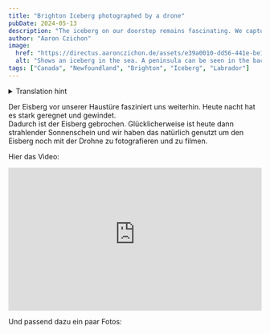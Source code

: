 ```yaml
---
title: "Brighton Iceberg photographed by a drone"
pubDate: 2024-05-13
description: "The iceberg on our doorstep remains fascinating. We captured it again with a drone."
author: "Aaron Czichon"
image:
  href: "https://directus.aaronczichon.de/assets/e39a0010-dd56-441e-be10-68108e7aa3b7.jpg?quality=70&width=1600"
  alt: "Shows an iceberg in the sea. A peninsula can be seen in the background."
tags: ["Canada", "Newfoundland", "Brighton", "Iceberg", "Labrador"]
---
```



<details>
  <summary>Translation hint</summary>
  We implemented the English version of this blog for you in June. We will publish
  all new blog entries also in English. Every entry before Jun 24th 2024 is automatically
  translated through DeepL. So please apologize if the translation is not perfect.
  If you want to read the original German entry, please switch to the German version
  of our blog.
</details>

Der Eisberg vor unserer Haustüre fasziniert uns weiterhin. Heute nacht hat es stark geregnet und gewindet.  
Dadurch ist der Eisberg gebrochen. Glücklicherweise ist heute dann strahlender Sonnenschein und wir haben das natürlich genutzt um den Eisberg noch mit der Drohne zu fotografieren und zu filmen.

Hier das Video:

<div style="position: relative; padding-top: 56.25%;">
  <iframe
    src="https://customer-rnx58v5rm01lsk0m.cloudflarestream.com/124e64e7b706d1416e133c083d59df90/iframe?poster=https%3A%2F%2Fcustomer-rnx58v5rm01lsk0m.cloudflarestream.com%2F124e64e7b706d1416e133c083d59df90%2Fthumbnails%2Fthumbnail.jpg%3Ftime%3D%26height%3D600"
    loading="lazy"
    style="border: none; position: absolute; top: 0; left: 0; height: 100%; width: 100%;"
    allow="accelerometer; gyroscope; autoplay; encrypted-media; picture-in-picture;"
    allowfullscreen="true"
  ></iframe>
</div>

Und passend dazu ein paar Fotos:

<DirectusImage assetId="80a77199-02b8-4d27-8a97-5cd53e850c2d.jpg" />

<DirectusImage assetId="a23681e0-1cfd-4f3d-9496-0a37bc9aec3a.jpg" />

<DirectusImage assetId="4174802c-cb29-4d54-b35b-358296d1de96.jpg" />

<DirectusImage assetId="e39a0010-dd56-441e-be10-68108e7aa3b7.jpg" />
